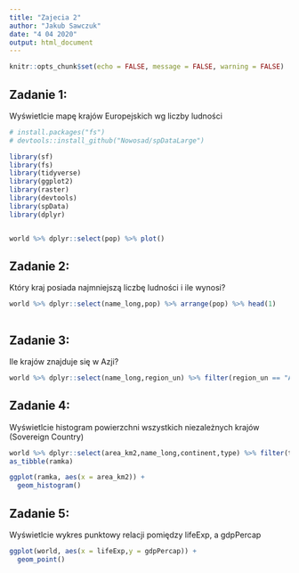 ---
title: "Zajecia 2"
author: "Jakub Sawczuk"
date: "4 04 2020"
output: html_document
---

```{r setup, include=FALSE}
knitr::opts_chunk$set(echo = FALSE, message = FALSE, warning = FALSE)
```

## Zadanie 1:

Wyświetlcie mapę krajów Europejskich  wg liczby ludności

```{r }
# install.packages("fs")
# devtools::install_github("Nowosad/spDataLarge")

library(sf)
library(fs)
library(tidyverse)
library(ggplot2)
library(raster)
library(devtools)
library(spData)
library(dplyr)


world %>% dplyr::select(pop) %>% plot()

```

## Zadanie 2:
Który kraj posiada najmniejszą liczbę ludności i ile wynosi?
  
```{r }

world %>% dplyr::select(name_long,pop) %>% arrange(pop) %>% head(1)
  
```

## Zadanie 3:
Ile krajów znajduje się w Azji?

```{r }
world %>% dplyr::select(name_long,region_un) %>% filter(region_un == "Asia") %>% nrow
```


## Zadanie 4:
Wyświetlcie histogram powierzchni  wszystkich niezależnych krajów (Sovereign Country)

```{r }
world %>% dplyr::select(area_km2,name_long,continent,type) %>% filter(type == "Sovereign country") -> ramka
as_tibble(ramka)

ggplot(ramka, aes(x = area_km2)) +
  geom_histogram()
```


## Zadanie 5:
Wyświetlcie wykres punktowy relacji pomiędzy lifeExp, a gdpPercap

```{r }
ggplot(world, aes(x = lifeExp,y = gdpPercap)) +
  geom_point()
```
